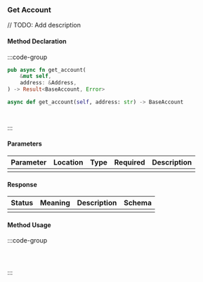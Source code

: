 ### Get Account

// TODO: Add description

#### Method Declaration

:::code-group

```rust [Rust]
pub async fn get_account(
    &mut self,
    address: &Address,
) -> Result<BaseAccount, Error>
```

```python [Python]
async def get_account(self, address: str) -> BaseAccount
```

```typescript [TypeScript]

```

```url [API]
```

:::

#### Parameters

| Parameter | Location | Type  | Required | Description |
| --------- | -------- | ----- | -------- | ----------- |
|           |          |       |          |             |

#### Response

| Status | Meaning | Description | Schema |
| ------ | ------- | ----------- | ------ |
|        |         |             |        |

#### Method Usage

:::code-group

```rust [Rust]
```

```python [Python]

```

```typescript [TypeScript]

```

:::
